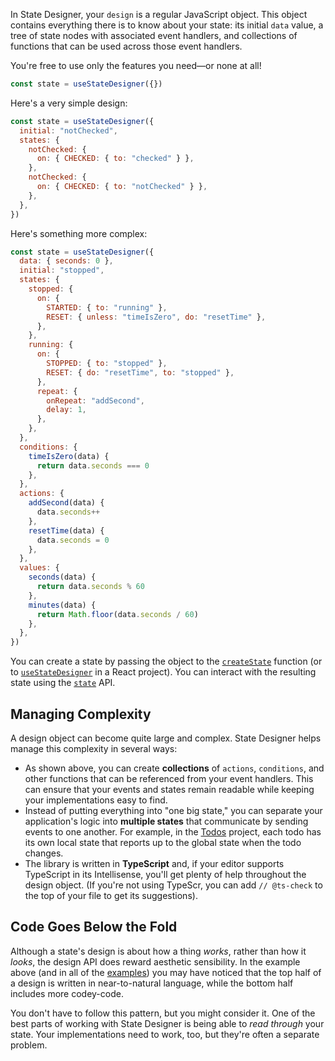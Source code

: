 In State Designer, your `design` is a regular JavaScript object. This object contains everything there is to know about your state: its initial `data` value, a tree of state nodes with associated event handlers, and collections of functions that can be used across those event handlers.

You're free to use only the features you need—or none at all!

```js
const state = useStateDesigner({})
```

Here's a very simple design:

```js
const state = useStateDesigner({
  initial: "notChecked",
  states: {
    notChecked: {
      on: { CHECKED: { to: "checked" } },
    },
    notChecked: {
      on: { CHECKED: { to: "notChecked" } },
    },
  },
})
```

Here's something more complex:

```js
const state = useStateDesigner({
  data: { seconds: 0 },
  initial: "stopped",
  states: {
    stopped: {
      on: {
        STARTED: { to: "running" },
        RESET: { unless: "timeIsZero", do: "resetTime" },
      },
    },
    running: {
      on: {
        STOPPED: { to: "stopped" },
        RESET: { do: "resetTime", to: "stopped" },
      },
      repeat: {
        onRepeat: "addSecond",
        delay: 1,
      },
    },
  },
  conditions: {
    timeIsZero(data) {
      return data.seconds === 0
    },
  },
  actions: {
    addSecond(data) {
      data.seconds++
    },
    resetTime(data) {
      data.seconds = 0
    },
  },
  values: {
    seconds(data) {
      return data.seconds % 60
    },
    minutes(data) {
      return Math.floor(data.seconds / 60)
    },
  },
})
```

You can create a state by passing the object to the [`createState`](/docs/api/createState) function (or to [`useStateDesigner`](/docs/api/useStateDesigner) in a React project). You can interact with the resulting state using the [`state`](/docs/api/state) API.

## Managing Complexity

A design object can become quite large and complex. State Designer helps manage this complexity in several ways:

- As shown above, you can create **collections** of `actions`, `conditions`, and other functions that can be referenced from your event handlers. This can ensure that your events and states remain readable while keeping your implementations easy to find.
- Instead of putting everything into "one big state," you can separate your application's logic into **multiple states** that communicate by sending events to one another. For example, in the [Todos](/examples/todos) project, each todo has its own local state that reports up to the global state when the todo changes.
- The library is written in **TypeScript** and, if your editor supports TypeScript in its Intellisense, you'll get plenty of help throughout the design object. (If you're not using TypeScr, you can add `// @ts-check` to the top of your file to get its suggestions).

## Code Goes Below the Fold

Although a state's design is about how a thing _works_, rather than how it _looks_, the design API does reward aesthetic sensibility. In the example above (and in all of the [examples](https://tutorials.state-designer.com/)) you may have noticed that the top half of a design is written in near-to-natural language, while the bottom half includes more codey-code.

You don't have to follow this pattern, but you might consider it. One of the best parts of working with State Designer is being able to _read through_ your state. Your implementations need to work, too, but they're often a separate problem.
